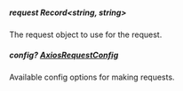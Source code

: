 
##### **request** Record<string, string>
The request object to use for the request.

##### **config?** [AxiosRequestConfig](https://axios-http.com/docs/req_config)
Available config options for making requests.

